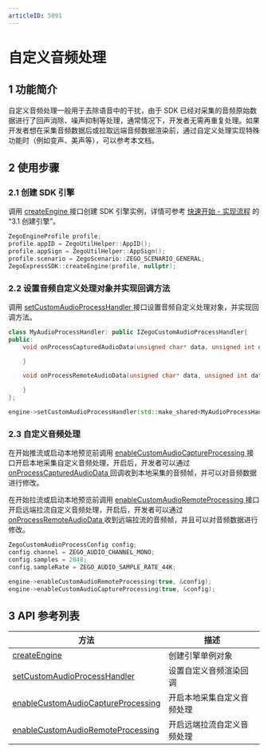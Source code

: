 ```yaml
---
articleID: 5091
---
```

# 自定义音频处理

## 1 功能简介

自定义音频处理一般用于去除语音中的干扰，由于 SDK 已经对采集的音频原始数据进行了回声消除、噪声抑制等处理，通常情况下，开发者无需再重复处理。如果开发者想在采集音频数据后或拉取远端音频数据渲染前，通过自定义处理实现特殊功能时（例如变声、美声等），可以参考本文档。

## 2 使用步骤

### 2.1 创建 SDK 引擎

调用 [createEngine ](/zh/api?doc=Express_Video_SDK_API~CPP~class~zego-express-zego-express-sdk#create-engine) 接口创建 SDK 引擎实例，详情可参考 [快速开始 - 实现流程](7633#3_1) 的 “3.1 创建引擎”。

```cpp
ZegoEngineProfile profile;
profile.appID = ZegoUtilHelper::AppID();
profile.appSign = ZegoUtilHelper::AppSign();
profile.scenario = ZegoScenario::ZEGO_SCENARIO_GENERAL;
ZegoExpressSDK::createEngine(profile, nullptr);
```

### 2.2 设置音频自定义处理对象并实现回调方法

调用 [setCustomAudioProcessHandler ](/zh/api?doc=Express_Video_SDK_API~CPP~class~zego-express-i-zego-express-engine#set-custom-audio-process-handler) 接口设置音频自定义处理对象，并实现回调方法。

```C++
class MyAudioProcessHandler: public IZegoCustomAudioProcessHandler{
public:
    void onProcessCapturedAudioData(unsigned char* data, unsigned int dataLength, ZegoAudioFrameParam* param) override{

    }

    void onProcessRemoteAudioData(unsigned char* data, unsigned int dataLength, ZegoAudioFrameParam* param, const std::string& streamID) override {

    }
};

engine->setCustomAudioProcessHandler(std::make_shared<MyAudioProcessHandler>());
```

### 2.3 自定义音频处理

在开始推流或启动本地预览前调用 [enableCustomAudioCaptureProcessing ](/zh/api?doc=Express_Video_SDK_API~CPP~class~zego-express-i-zego-express-engine#enable-custom-audio-capture-processing) 接口开启本地采集自定义音频处理，开启后，开发者可以通过 [onProcessCapturedAudioData ](/zh/api?doc=Express_Video_SDK_API~CPP~class~zego-express-i-zego-custom-audio-process-handler#on-process-captured-audio-data) 回调收到本地采集的音频帧，并可以对音频数据进行修改。

在开始拉流或启动本地预览前调用 [enableCustomAudioRemoteProcessing ](/zh/api?doc=Express_Video_SDK_API~CPP~class~zego-express-i-zego-express-engine#enable-custom-audio-remote-processing) 接口开启远端拉流自定义音频处理，开启后，开发者可以通过 [onProcessRemoteAudioData ](/zh/api?doc=Express_Video_SDK_API~CPP~class~zego-express-i-zego-custom-audio-process-handler#on-process-remote-audio-data) 收到远端拉流的音频帧，并且可以对音频数据进行修改。

```C++
ZegoCustomAudioProcessConfig config;
config.channel = ZEGO_AUDIO_CHANNEL_MONO;
config.samples = 2048;
config.sampleRate = ZEGO_AUDIO_SAMPLE_RATE_44K;

engine->enableCustomAudioRemoteProcessing(true, &config);
engine->enableCustomAudioCaptureProcessing(true, &config);
```

## 3 API 参考列表

| 方法                                                         | 描述                       |
| ------------------------------------------------------------ | -------------------------- |
| [createEngine ](/zh/api?doc=Express_Video_SDK_API~CPP~class~zego-express-zego-express-sdk#create-engine) | 创建引擎单例对象           |
| [setCustomAudioProcessHandler ](/zh/api?doc=Express_Video_SDK_API~CPP~class~zego-express-i-zego-express-engine#set-custom-audio-process-handler) | 设置自定义音频渲染回调     |
| [enableCustomAudioCaptureProcessing ](/zh/api?doc=Express_Video_SDK_API~CPP~class~zego-express-i-zego-express-engine#enable-custom-audio-capture-processing) | 开启本地采集自定义音频处理 |
| [enableCustomAudioRemoteProcessing ](/zh/api?doc=Express_Video_SDK_API~CPP~class~zego-express-i-zego-express-engine#enable-custom-audio-remote-processing) | 开启远端拉流自定义音频处理 |
